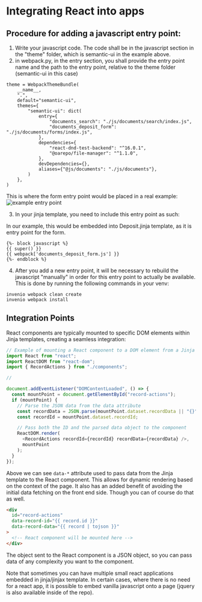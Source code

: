 # Integrating React into apps

## Procedure for adding a javascript entry point:

1. Write your javascript code. The code shall be in the javascript section in the "theme" folder, which is
   semantic-ui in the example above.
2. in webpack.py, in the entry section, you shall provide the entry point name and the path to the
   entry point, relative to the theme folder (semantic-ui in this case)

```
theme = WebpackThemeBundle(
    __name__,
    ".",
    default="semantic-ui",
    themes={
        "semantic-ui": dict(
            entry={
                "documents_search": "./js/documents/search/index.js",
                "documents_deposit_form": "./js/documents/forms/index.js",
            },
            dependencies={
                "react-dnd-test-backend": "^16.0.1",
                "@oarepo/file-manager": "^1.1.0",
            },
            devDependencies={},
            aliases={"@js/documents": "./js/documents"},
        )
    },
)
```

This is where the form entry point would be placed in a real example:
![example entry point](/images/form_index.png)

3. In your jinja template, you need to include this entry point as such:

In our example, this would be embedded into Deposit.jinja template, as it is entry point for the form.

```
{%- block javascript %}
{{ super() }}
{{ webpack['documents_deposit_form.js'] }}
{%- endblock %}
```

4. After you add a new entry point, it will be necessary to rebuild the javascript "manually" in order
   for this entry point to actually be available. This is done by running the following commands in your venv:

```
invenio webpack clean create
invenio webpack install
```

## Integration Points

React components are typically mounted to specific DOM elements within Jinja templates, creating a seamless integration:

```javascript
// Example of mounting a React component to a DOM element from a Jinja template
import React from "react";
import ReactDOM from "react-dom";
import { RecordActions } from "./components";

//

document.addEventListener("DOMContentLoaded", () => {
  const mountPoint = document.getElementById("record-actions");
  if (mountPoint) {
    // Parse the JSON data from the data attribute
    const recordData = JSON.parse(mountPoint.dataset.recordData || "{}");
    const recordId = mountPoint.dataset.recordId;

    // Pass both the ID and the parsed data object to the component
    ReactDOM.render(
      <RecordActions recordId={recordId} recordData={recordData} />,
      mountPoint
    );
  }
});
```

Above we can see `data-*` attribute used to pass data from the Jinja template to the React component. This allows for dynamic rendering based on the context of the page.
It also has an added benefit of avoiding the initial data fetching on the front end side. Though you can of course do that as well.

```html
<div
  id="record-actions"
  data-record-id="{{ record.id }}"
  data-record-data="{{ record | tojson }}"
>
  <!-- React component will be mounted here -->
</div>
```

The object sent to the React component is a JSON object, so you can pass data of any complexity you want to the component.

Note that sometimes you can have multiple small react applications embedded in jinja/jinjax template.
In certain cases, where there is no need for a react app, it is possible to embed vanilla javascript onto a page (jquery is also available inside of the repo).
